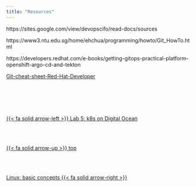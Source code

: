 ```yaml
---
title: "Resources"
---
```




https://sites.google.com/view/devopscifo/read-docs/sources

https://www3.ntu.edu.sg/home/ehchua/programming/howto/Git_HowTo.html

https://developers.redhat.com/e-books/getting-gitops-practical-platform-openshift-argo-cd-and-tekton


[Git-cheat-sheet-Red-Hat-Developer](/images/devops/SGit-cheat-sheet-Red-Hat-Developer.pdf)




<!--- navLinks -->
<br><br>
<div class=row>
<br>
<div class='column left previous'>
<br>
[{{< fa solid arrow-left >}} Lab 5: k8s on Digital Ocean](/devops/devops-lab-k8sdigitalocean.qmd)
<br>
</div>
<br>
<div class='column center'>
<br>
[{{< fa solid arrow-up >}} top](#top)
<br>
</div>
<br>
<div class='column right next'>
<br>
[Linux: basic concepts  {{< fa solid arrow-right >}}](/linux/linux-what-basics.qmd)
<br>
</div>
<br>
</div>
